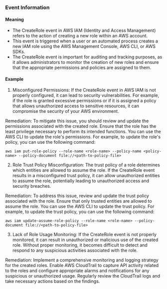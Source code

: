 
### Event Information

#### Meaning

- The CreateRole event in AWS IAM (Identity and Access Management) refers to the action of creating a new role within an AWS account.
- This event is triggered when a user or an automated process creates a new IAM role using the AWS Management Console, AWS CLI, or AWS SDKs.
- The CreateRole event is important for auditing and tracking purposes, as it allows administrators to monitor the creation of new roles and ensure that the appropriate permissions and policies are assigned to them.

#### Example

1. Misconfigured Permissions: If the CreateRole event in AWS IAM is not properly configured, it can lead to security vulnerabilities. For example, if the role is granted excessive permissions or if it is assigned a policy that allows unauthorized access to sensitive resources, it can compromise the security of your AWS environment.

Remediation: To mitigate this issue, you should review and update the permissions associated with the created role. Ensure that the role has the least privilege necessary to perform its intended functions. You can use the AWS CLI to update the role's permissions. For example, to update the role's policy, you can use the following command:

```
aws iam put-role-policy --role-name <role-name> --policy-name <policy-name> --policy-document file://<path-to-policy-file>
```

2. Role Trust Policy Misconfiguration: The trust policy of a role determines which entities are allowed to assume the role. If the CreateRole event results in a misconfigured trust policy, it can allow unauthorized entities to assume the role, potentially leading to unauthorized access and security breaches.

Remediation: To address this issue, review and update the trust policy associated with the role. Ensure that only trusted entities are allowed to assume the role. You can use the AWS CLI to update the trust policy. For example, to update the trust policy, you can use the following command:

```
aws iam update-assume-role-policy --role-name <role-name> --policy-document file://<path-to-policy-file>
```

3. Lack of Role Usage Monitoring: If the CreateRole event is not properly monitored, it can result in unauthorized or malicious use of the created role. Without proper monitoring, it becomes difficult to detect and respond to any suspicious activities associated with the role.

Remediation: Implement a comprehensive monitoring and logging strategy for the created roles. Enable AWS CloudTrail to capture API activity related to the roles and configure appropriate alarms and notifications for any suspicious or unauthorized usage. Regularly review the CloudTrail logs and take necessary actions based on the findings.


